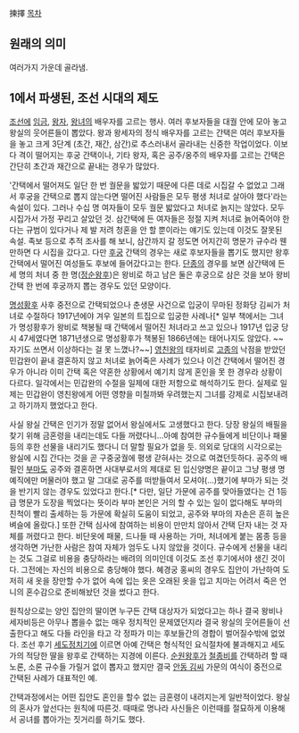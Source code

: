 揀擇
[[목차]]
== 원래의 의미 ==
여러가지 가운데 골라냄.

== 1에서 파생된, 조선 시대의 제도 ==
[[조선]]에 [[임금]], [[왕자]], [[왕녀]]의 배우자를 고르는 행사. 여러 후보자들을 대궐 안에 모아 놓고 왕실의 웃어른들이 뽑았다. 왕과 왕세자의 정식 배우자를 고르는 간택은 여러 후보자들을 놓고 크게 3단계 (초간, 재간, 삼간)로 추스러내서 골라내는 신중한 작업이었다. 이보다 격이 떨어지는 후궁 간택이나, 기타 왕자, 혹은 공주/옹주의 배우자를 고르는 간택은 간단히 초간과 재간으로 끝내는 경우가 많았다.

'간택에서 떨어져도 일단 한 번 궐문을 밟았기 때문에 다른 데로 시집갈 수 없었고 그래서 후궁을 간택으로 뽑지 않는다면 떨어진 사람들은 모두 평생 처녀로 살아야 했다'라는 속설이 있다. 그러나 수십 명 여자들이 모두 궐문 밟았다고 처녀로 늙지는 않았다. 모두 시집가서 가정 꾸리고 살았던 것. 삼간택에 든 여자들은 정절 지켜 처녀로 늙어죽어야 한다는 규범이 있다거나 제 발 저려 청혼을 안 할 뿐이라는 얘기도 있는데 이것도 잘못된 속설. 족보 등으로 추적 조사를 해 보니, 삼간까지 갈 정도면 어지간히 명문가 규수라 웬만하면 다 시집을 갔다고. 다만 [[후궁]] 간택의 경우는 새로 후보자들을 뽑기도 했지만 왕후 간택에서 떨어진 여성들도 후보에 들어갔다고는 한다. [[단종]]의 경우를 보면 삼간택에 든 세 명의 처녀 중 한 명([[정순왕후]])은 왕비로 하고 남은 둘은 후궁으로 삼은 것을 보아 왕비 간택 한 번에 후궁까지 뽑는 경우도 있던 모양이다. 

[[명성황후]] 사후 중전으로 간택되었으나 춘생문 사건으로 입궁이 무마된 정화당 김씨가 처녀로 수절하다 1917년에야 겨우 일본의 트집으로 입궁한 사례나[* 일부 책에서는 그녀가 명성황후가 왕비로 책봉될 때 간택에서 떨어진 처녀라고 쓰고 있으나 1917년 입궁 당시 47세였다면 1871년생으로 명성황후가 책봉된 1866년에는 태어나지도 않았다. ~~자기도 쓰면서 이상하다는 걸 못 느꼈나?~~] [[영친왕]]의 태자비로 [[고종]]의 낙점을 받았던 민갑완이 끝내 결혼하지 않고 처녀로 늙어죽은 사례가 있으나 이건 간택에서 떨어진 경우가 아니라 이미 간택 혹은 약혼한 상황에서 예기치 않게 혼인을 못 한 경우라 상황이 다르다. 일각에서는 민갑완의 수절을 일제에 대한 저항으로 해석하기도 한다. 실제로 일제는 민갑완이 영친왕에게 어떤 영향을 미칠까봐 우려했는지 그녀를 강제로 시집보내려고 하기까지 했었다고 한다.

사실 왕실 간택은 인기가 정말 없어서 왕실에서도 고생했다고 한다. 당장 왕실의 배필을 찾기 위해 금혼령을 내리는데도 다들 꺼렸다니...아예 참여한 규수들에게 비단이나 패물 등의 후한 선물을 내리기도 했다니 더 말할 필요가 없을 듯. 의외로 당대의 시각으로는 왕실에 시집 간다는 것을 곧 구중궁궐에 평생 갇혀사는 것으로 여겼던듯하다. 공주의 배필인 [[부마]]도 공주와 결혼하면 사대부로서의 제대로 된 입신양명은 끝이고 그냥 평생 명예직에만 머물러야 했고 말 그대로 공주를 떠받들여서 모셔야(...)했기에 부마가 되는 것을 반기지 않는 경우도 있었다고 한다.[* 다만, 일단 가문에 공주를 맞아들였다는 건 1등급 명문가 도장을 찍었다는 뜻이라 부마 본인은 거의 할 수 있는 일이 없다해도 부마의 친척이 빨리 출세하는 등 가문에 확실히 도움이 되었고, 공주와 부마의 자손은 흔히 높은 벼슬에 올랐다.] 또한 간택 심사에 참여하는 비용이 만만치 않아서 간택 단자 내는 것 자체를 꺼렸다고 한다. 비단옷에 패물, 드나들 때 사용하는 가마, 처녀에게 붙는 몸종 등을 생각하면 가난한 사람은 참여 자체가 엄두도 나지 않았을 것이다. 규수에게 선물을 내리는 것도 그걸로 비용을 충당하라는 배려의 의미인데 이것도 조선 후기에서야 생긴 것이다. 그전에는 자신의 비용으로 충당해야 했다. 혜경궁 홍씨의 경우도 집안이 가난하여 도저히 새 옷을 장만할 수가 없어 속에 입는 옷은 오래된 옷을 입고 치마는 어려서 죽은 언니의 혼수감으로 준비해놨던 것을 썼다고 한다.

원칙상으로는 양인 집안의 딸이면 누구든 간택 대상자가 되었다고는 하나 결국 왕비나 세자비등은 아무나 뽑을수 없는 매우 정치적인 문제였던지라 결국 왕실의 웃어른들이 선출한다고 해도 다들 라인을 타고 각 정파가 미는 후보들간의 경합이 벌어질수밖에 없었다. 조선 후기 [[세도정치]]기에 이르면 아예 간택은 형식적인 요식절차에 불과해지고 세도가의 적당한 딸을 왕후로 간택하는 지경에 이른다. [[순원왕후]]가 [[철종]]비를 간택하려 할 때 노론, 소론 규수들 가릴거 없이 뽑자고 했지만 결국 [[안동 김씨]] 가문의 여식이 중전으로 간택된 사례가 대표적인 예.

간택과정에서는 어떤 집안도 혼인을 할수 없는 금혼령이 내려지는게 일반적이었다. 왕실의 혼사가 앞선다는 원칙에 따른것. 때때로 명나라 사신들은 이런때를 절묘하게 이용해서 공녀를 뽑아가는 짓거리를 하기도 했다.
